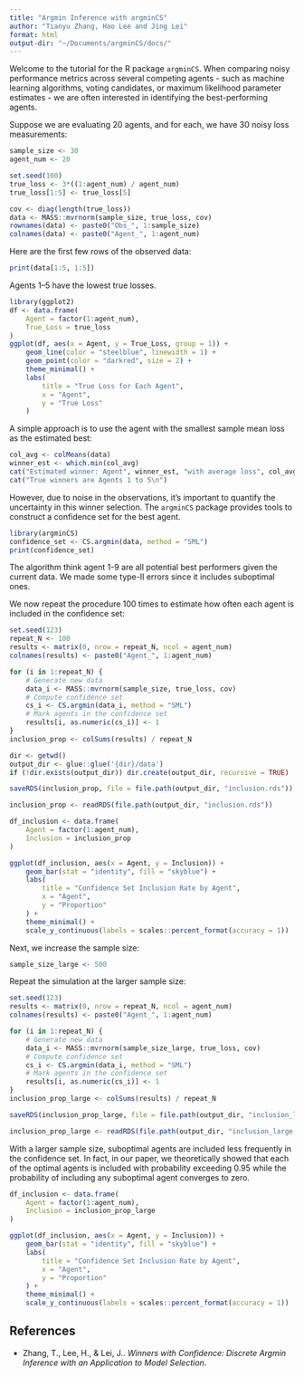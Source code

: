 ```yaml
---
title: "Argmin Inference with argminCS"
author: "Tianyu Zhang, Hao Lee and Jing Lei"
format: html
output-dir: "~/Documents/argminCS/docs/"
---
```


Welcome to the tutorial for the R package `argminCS`. When comparing noisy performance metrics across several competing agents - such as machine learning algorithms, voting candidates, or maximum likelihood parameter estimates - we are often interested in identifying the best-performing agents. 

Suppose we are evaluating 20 agents, and for each, we have 30 noisy loss measurements:

```r
sample_size <- 30
agent_num <- 20

set.seed(100)
true_loss <- 3*((1:agent_num) / agent_num)
true_loss[1:5] <- true_loss[5]

cov <- diag(length(true_loss))
data <- MASS::mvrnorm(sample_size, true_loss, cov)
rownames(data) <- paste0("Obs_", 1:sample_size)
colnames(data) <- paste0("Agent_", 1:agent_num)
```

Here are the first few rows of the observed data:
```r
print(data[1:5, 1:5])
```

Agents 1–5 have the lowest true losses.

```r
library(ggplot2)
df <- data.frame(
    Agent = factor(1:agent_num),
    True_Loss = true_loss
)
ggplot(df, aes(x = Agent, y = True_Loss, group = 1)) +
    geom_line(color = "steelblue", linewidth = 1) +
    geom_point(color = "darkred", size = 2) +
    theme_minimal() +
    labs(
        title = "True Loss for Each Agent",
        x = "Agent",
        y = "True Loss"
    )
```

A simple approach is to use the agent with the smallest sample mean loss as the estimated best:

```r
col_avg <- colMeans(data)
winner_est <- which.min(col_avg)
cat("Estimated winner: Agent", winner_est, "with average loss", col_avg[winner_est], "\n")
cat("True winners are Agents 1 to 5\n")

```

However, due to noise in the observations, it's important to quantify the uncertainty in this winner selection. The `argminCS` package provides tools to construct a confidence set for the best agent.


```r
library(argminCS)
confidence_set <- CS.argmin(data, method = "SML")
print(confidence_set)
```

The algorithm think agent 1-9 are all potential best performers given the current data. We made some type-II errors since it includes suboptimal ones.

We now repeat the procedure 100 times to estimate how often each agent is included in the confidence set:

```r
set.seed(123)
repeat_N <- 100
results <- matrix(0, nrow = repeat_N, ncol = agent_num)
colnames(results) <- paste0("Agent_", 1:agent_num)

for (i in 1:repeat_N) {
    # Generate new data
    data_i <- MASS::mvrnorm(sample_size, true_loss, cov)
    # Compute confidence set
    cs_i <- CS.argmin(data_i, method = "SML")
    # Mark agents in the confidence set
    results[i, as.numeric(cs_i)] <- 1
}
inclusion_prop <- colSums(results) / repeat_N
```

```r
dir <- getwd()
output_dir <- glue::glue('{dir}/data')
if (!dir.exists(output_dir)) dir.create(output_dir, recursive = TRUE)
```

```r
saveRDS(inclusion_prop, file = file.path(output_dir, "inclusion.rds"))
```

```r
inclusion_prop <- readRDS(file.path(output_dir, "inclusion.rds"))
```

```r
df_inclusion <- data.frame(
    Agent = factor(1:agent_num),
    Inclusion = inclusion_prop
)

ggplot(df_inclusion, aes(x = Agent, y = Inclusion)) +
    geom_bar(stat = "identity", fill = "skyblue") +
    labs(
        title = "Confidence Set Inclusion Rate by Agent",
        x = "Agent",
        y = "Proportion"
    ) +
    theme_minimal() +
    scale_y_continuous(labels = scales::percent_format(accuracy = 1))
```

Next, we increase the sample size:

```r
sample_size_large <- 500
```

Repeat the simulation at the larger sample size:

```r
set.seed(123)
results <- matrix(0, nrow = repeat_N, ncol = agent_num)
colnames(results) <- paste0("Agent_", 1:agent_num)

for (i in 1:repeat_N) {
    # Generate new data
    data_i <- MASS::mvrnorm(sample_size_large, true_loss, cov)
    # Compute confidence set
    cs_i <- CS.argmin(data_i, method = "SML")
    # Mark agents in the confidence set
    results[i, as.numeric(cs_i)] <- 1
}
inclusion_prop_large <- colSums(results) / repeat_N

```


```r

saveRDS(inclusion_prop_large, file = file.path(output_dir, "inclusion_large.rds"))
```

```r

inclusion_prop_large <- readRDS(file.path(output_dir, "inclusion_large.rds"))
```

With a larger sample size, suboptimal agents are included less frequently in the confidence set. In fact, in our paper, we theoretically showed that each of the optimal agents is included with probability exceeding 0.95 while the probability of including any suboptimal agent converges to zero.

```r
df_inclusion <- data.frame(
    Agent = factor(1:agent_num),
    Inclusion = inclusion_prop_large
)

ggplot(df_inclusion, aes(x = Agent, y = Inclusion)) +
    geom_bar(stat = "identity", fill = "skyblue") +
    labs(
        title = "Confidence Set Inclusion Rate by Agent",
        x = "Agent",
        y = "Proportion"
    ) +
    theme_minimal() +
    scale_y_continuous(labels = scales::percent_format(accuracy = 1))
```

## References

- Zhang, T., Lee, H., & Lei, J.. *Winners with Confidence: Discrete Argmin Inference with an Application to Model Selection*.


